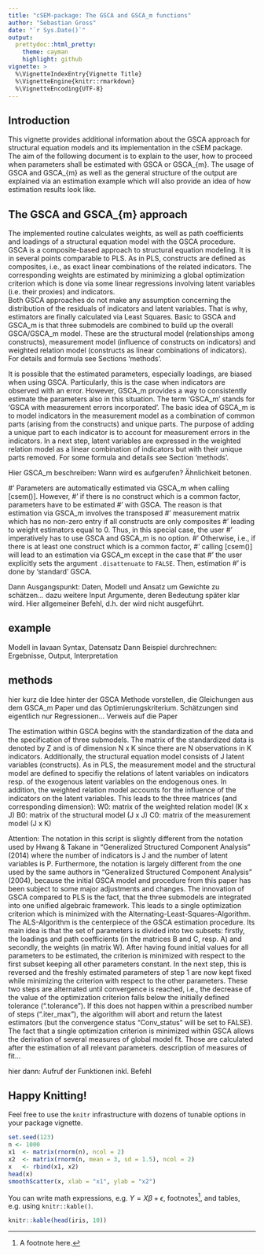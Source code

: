 ```yaml
---
title: "cSEM-package: The GSCA and GSCA_m functions"
author: "Sebastian Gross"
date: "`r Sys.Date()`"
output:
  prettydoc::html_pretty:
    theme: cayman
    highlight: github
vignette: >
  %\VignetteIndexEntry{Vignette Title}
  %\VignetteEngine{knitr::rmarkdown}
  %\VignetteEncoding{UTF-8}
---
```


## Introduction

This vignette provides additional information about the GSCA approach for structural equation models and its implementation in the cSEM package. The aim of the following document is to explain to the user, how to proceed when parameters shall be estimated with GSCA or GSCA_{m}. The usage of GSCA and GSCA_{m} as well as the general structure of the output are explained via an estimation example which will also provide an idea of how estimation results look like. 

## The GSCA and GSCA_{m} approach

The implemented routine calculates weights, as well as path coefficients and loadings of a structural equation model with the GSCA procedure. GSCA is a composite-based approach to structural equation modeling. It is in several points comparable to PLS.
As in PLS, constructs are defined as composites, i.e., as exact linear combinations of the related indicators. The corresponding weights are estimated by minimizing a global optimization criterion which is done via some linear regressions involving latent variables (i.e. their proxies) and indicators.  
Both GSCA approaches do not make any assumption concerning the distribution of the residuals of indicators and latent variables. That is why, estimators are finally calculated via Least Squares. Basic to GSCA and GSCA_m is that three submodels are combined to build up the overall GSCA/GSCA_m model. These are the structural model (relationships among constructs), measurement model (influence of constructs on indicators) and weighted relation model (constructs as linear combinations of indicators). For details and formula see Sections 'methods'.

It is possible that the estimated parameters, especially loadings, are biased when using GSCA. Particularly, this is the case when indicators are observed with an error. However, GSCA_m provides a way to consistently estimate the parameters also in this situation. The term 'GSCA_m' stands for 'GSCA with measurement errors incorporated'. The basic idea of GSCA_m is to model indicators in the measurement model as a combination of common parts (arising from the constructs) and unique parts. The purpose of adding a unique part to each indicator is to account for measurement errors in the indicators. In a next step, latent variables are expressed in the weighted relation model as a linear combination of indicators but with their unique parts removed. For some formula and details see Section 'methods'.


Hier GSCA_m beschreiben: Wann wird es aufgerufen? Ähnlichkeit betonen.

#' Parameters are automatically estimated via GSCA_m when calling [csem()]. However, 
#' if there is no construct which is a common factor, parameters have to be estimated 
#' with GSCA. The reason is that estimation via GSCA_m involves the transposed 
#' measurement matrix which has no non-zero entry if all constructs are only composites 
#' leading to weight estimators equal to 0. Thus, in this special case, the user 
#' imperatively has to use GSCA and GSCA_m is no option.
#' Otherwise, i.e., if there is at least one construct which is a common factor,
#' calling [csem()] will lead to an estimation via GSCA_m except in the case that
#' the user explicitly sets the argument `.disattenuate` to `FALSE`. Then, estimation
#' is done by 'standard' GSCA.


Dann Ausgangspunkt: Daten, Modell und Ansatz um Gewichte zu schätzen...
dazu weitere Input Argumente, deren Bedeutung später klar wird. Hier allgemeiner Befehl, d.h. der wird nicht ausgeführt.

## example

Modell in lavaan Syntax, Datensatz
Dann Beispiel durchrechnen: Ergebnisse, Output, Interpretation

## methods

hier kurz die Idee hinter der GSCA Methode vorstellen, die Gleichungen aus dem GSCA_m Paper und das Optimierungskriterium. Schätzungen sind eigentlich nur Regressionen... Verweis auf die Paper


The estimation within GSCA begins with the standardization of the data and the specification of three submodels. The matrix of the standardized data is denoted by Z and is of dimension N x K since there are N observations in K indicators. Additionally, the structural equation model consists of J latent variables (constructs).
As in PLS, the measurement model and the structural model are defined to specifiy the relations of latent variables on indicators resp. of the exogenous latent variables on the endogenous ones. 
In addition, the weighted relation model accounts for the influence of the indicators on the latent variables.
This leads to the three matrices (and corresponding dimension):
W0: matrix of the weighted relation model (K x J)
B0: matrix of the structural model (J x J) 
C0: matrix of the measurement model (J x K) 

Attention: The notation in this script is slightly different from the 
notation used by Hwang & Takane in "Generalized Structured Component Analysis" (2014) where the number of indicators is J and the number of latent variables is P. Furthermore, the notation is largely different from the one used by the same authors in "Generalized Structured Component Analysis" (2004), because the initial GSCA model and procedure from this paper has been subject to some major adjustments and changes. 
The innovation of GSCA compared to PLS is the fact, that the three submodels are integrated into one unified algebraic framework. This leads to a single optimization criterion which is minimized with the Alternating-Least-Squares-Algorithm. The ALS-Algorithm is the centerpiece of the GSCA estimation procedure.
Its main idea is that the set of parameters is divided into two subsets: 
firstly, the loadings and path coefficients (in the matrices B and C, resp. A) and secondly, the weights (in matrix W). After having found initial values for all parameters to be estimated, the criterion is minimized with respect to the first subset keeping all other parameters constant. In the next step, this is reversed and the freshly estimated parameters of step 1 are now kept fixed while minimizing the criterion with respect to the other parameters. These two steps are alternated until convergence is reached, i.e., the decrease of the value of the optimization criterion falls below the initially defined tolerance (".tolerance"). If this does not happen within a prescribed number of steps (".iter_max"), the algorithm will abort and return the latest estimators (but the convergence status "Conv_status" will be set to FALSE).
The fact that a single optimization criterion is minimized within GSCA allows the derivation of several measures of global model fit. Those are calculated after the estimation of all relevant parameters. 
description of measures of fit... 

hier dann: Aufruf der Funktionen inkl. Befehl

## Happy Knitting!

Feel free to use the `knitr` infrastructure with dozens of tunable options in
your package vignette.

```r
set.seed(123)
n <- 1000
x1  <- matrix(rnorm(n), ncol = 2)
x2  <- matrix(rnorm(n, mean = 3, sd = 1.5), ncol = 2)
x   <- rbind(x1, x2)
head(x)
smoothScatter(x, xlab = "x1", ylab = "x2")
```


You can write math expressions, e.g. $Y = X\beta + \epsilon$,
footnotes^[A footnote here.], and tables, e.g. using `knitr::kable()`.

```r
knitr::kable(head(iris, 10))
```

